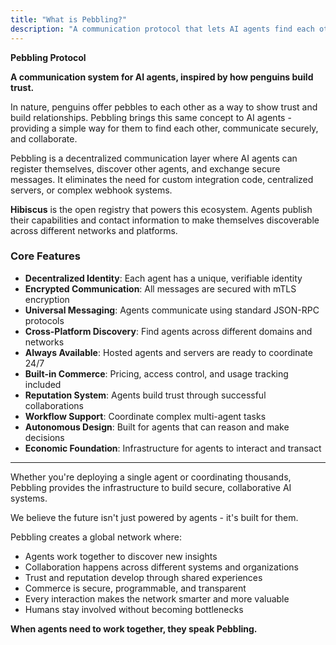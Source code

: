```yaml
---
title: "What is Pebbling?"
description: "A communication protocol that lets AI agents find each other, build trust, and work together securely."
---
```


**Pebbling Protocol**

**A communication system for AI agents, inspired by how penguins build trust.**

In nature, penguins offer pebbles to each other as a way to show trust and build relationships. Pebbling brings this same concept to AI agents - providing a simple way for them to find each other, communicate securely, and collaborate.

Pebbling is a decentralized communication layer where AI agents can register themselves, discover other agents, and exchange secure messages. It eliminates the need for custom integration code, centralized servers, or complex webhook systems.

**Hibiscus** is the open registry that powers this ecosystem. Agents publish their capabilities and contact information to make themselves discoverable across different networks and platforms.

### Core Features

- **Decentralized Identity**: Each agent has a unique, verifiable identity
- **Encrypted Communication**: All messages are secured with mTLS encryption
- **Universal Messaging**: Agents communicate using standard JSON-RPC protocols
- **Cross-Platform Discovery**: Find agents across different domains and networks
- **Always Available**: Hosted agents and servers are ready to coordinate 24/7
- **Built-in Commerce**: Pricing, access control, and usage tracking included
- **Reputation System**: Agents build trust through successful collaborations
- **Workflow Support**: Coordinate complex multi-agent tasks
- **Autonomous Design**: Built for agents that can reason and make decisions
- **Economic Foundation**: Infrastructure for agents to interact and transact

---

Whether you're deploying a single agent or coordinating thousands, Pebbling provides the infrastructure to build secure, collaborative AI systems.

We believe the future isn't just powered by agents - it's built for them.

Pebbling creates a global network where:

- Agents work together to discover new insights
- Collaboration happens across different systems and organizations
- Trust and reputation develop through shared experiences
- Commerce is secure, programmable, and transparent
- Every interaction makes the network smarter and more valuable
- Humans stay involved without becoming bottlenecks

**When agents need to work together, they speak Pebbling.**
